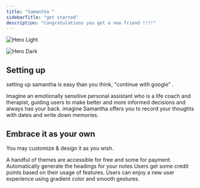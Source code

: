 ```yaml
---
title: "Samantha "
sidebarTitle: "get started"
description: "Congratulations you got a new friend !!!!"
---
```


<img
  className="block dark:hidden mx-auto"
  src="/samantha-hero.webp"
  alt="Hero Light"
  title="samantha"
/>

<img
  className="hidden dark:block"
  src="/images/hero-dark.png"
  alt="Hero Dark"
/>

## <Tooltip tip="">Setting</Tooltip> up

setting up samantha is easy than you think, "continue with google" .

<CardGroup cols={2}>
  <Card title="chat with samantha" icon="pen-to-square" href="https://mintlify.com/docs/quickstart">
    Imagine an emotionally sensitive personal assistant who is a life coach and therapist, guiding users to make better and more informed decisions and always has your back.
  </Card>
  <Card title="journal" icon="image" href="https://mintlify.com/docs/development">
    imagine Samantha offers you to record your thoughts with dates and write down memories.
  </Card>
</CardGroup>

## Embrace it as your own

You may customize & design it as you wish.

<CardGroup cols={2}>
  <Card title="theme" icon="palette" href="https://mintlify.com/docs/settings/global">
    A handful of themes are accessible for free and some for payment.
  </Card>
  <Card title="Notes" icon="code" href="https://mintlify.com/docs/api-playground/openapi">
    Automatically generate the headings for your notes
  </Card>
  <Card title="credit points" icon="screwdriver-wrench" href="https://mintlify.com/docs/content/components/accordions">
    Users get some credit points based on their usage of features.
  </Card>
  <Card title="Gestures" icon="stars" href="https://mintlify.com/customers">
    Users can enjoy a new user experience using gradient color and smooth gestures.
  </Card>
</CardGroup>